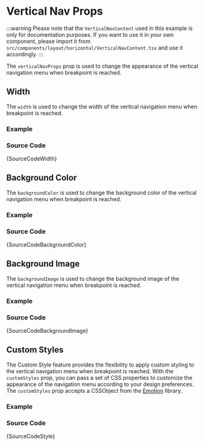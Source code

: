 
# Vertical Nav Props

:::warning
Please note that the `VerticalNavContent` used in this example is only for documentation purposes. If you want to use it in your own component, please import it from `src/components/layout/horizontal/VerticalNavContent.tsx` and use it accordingly.
:::

The `verticalNavProps` prop is used to change the appearance of the vertical navigation menu when breakpoint is reached.

## Width

The `width` is used to change the width of the vertical navigation menu when breakpoint is reached.

### Example

<BrowserWindow>
  <Provider>
    <Width />
  </Provider>
</BrowserWindow>

### Source Code

<TsToJsCodeSnippet>{SourceCodeWidth}</TsToJsCodeSnippet>

## Background Color

The `backgroundColor` is used to change the background color of the vertical navigation menu when breakpoint is reached.

### Example

<BrowserWindow>
  <Provider>
    <BackgroundColor />
  </Provider>
</BrowserWindow>

### Source Code

<TsToJsCodeSnippet>{SourceCodeBackgroundColor}</TsToJsCodeSnippet>

## Background Image

The `backgroundImage` is used to change the background image of the vertical navigation menu when breakpoint is reached.

### Example

<BrowserWindow>
  <Provider>
    <BackgroundImage />
  </Provider>
</BrowserWindow>

### Source Code

<TsToJsCodeSnippet>{SourceCodeBackgroundImage}</TsToJsCodeSnippet>

## Custom Styles

The Custom Style feature provides the flexibility to apply custom styling to the vertical navigation menu when breakpoint is reached. With the `customStyles` prop, you can pass a set of CSS properties to customize the appearance of the navigation menu according to your design preferences. The `customStyles` prop accepts a CSSObject from the [Emotion](https://emotion.sh/docs/introduction) library.

### Example

<BrowserWindow>
  <Provider>
    <CustomStyles />
  </Provider>
</BrowserWindow>

### Source Code

<TsToJsCodeSnippet>{SourceCodeStyle}</TsToJsCodeSnippet>
